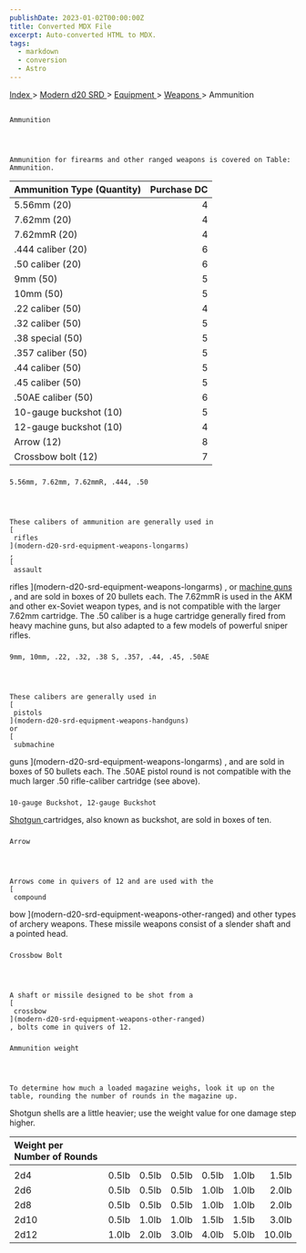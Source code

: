 ```yaml
---
publishDate: 2023-01-02T00:00:00Z
title: Converted MDX File
excerpt: Auto-converted HTML to MDX.
tags:
  - markdown
  - conversion
  - Astro
---
```


[
Index
](-index) >
[
Modern d20 SRD
](modern-d20-srd-index) >
[
Equipment
](modern-d20-srd-equipment-index) >
[
Weapons
](modern-d20-srd-equipment-equipment-weapons) > Ammunition

##

    Ammunition




    Ammunition for firearms and other ranged weapons is covered on Table: Ammunition.

| Ammunition Type (Quantity) | Purchase DC |
| :------------------------- | ----------: |
| 5.56mm (20)                |           4 |
| 7.62mm (20)                |           4 |
| 7.62mmR (20)               |           4 |
| .444 caliber (20)          |           6 |
| .50 caliber (20)           |           6 |
| 9mm (50)                   |           5 |
| 10mm (50)                  |           5 |
| .22 caliber (50)           |           4 |
| .32 caliber (50)           |           5 |
| .38 special (50)           |           5 |
| .357 caliber (50)          |           5 |
| .44 caliber (50)           |           5 |
| .45 caliber (50)           |           5 |
| .50AE caliber (50)         |           6 |
| 10-gauge buckshot (10)     |           5 |
| 12-gauge buckshot (10)     |           4 |
| Arrow (12)                 |           8 |
| Crossbow bolt (12)         |           7 |

###

    5.56mm, 7.62mm, 7.62mmR, .444, .50




    These calibers of ammunition are generally used in
    [
     rifles
    ](modern-d20-srd-equipment-weapons-longarms)
    ,
    [
     assault

rifles
](modern-d20-srd-equipment-weapons-longarms)
, or
[
machine
guns
](modern-d20-srd-equipment-weapons-longarms)
, and are sold in boxes of 20 bullets each. The 7.62mmR is used in the AKM and other ex-Soviet weapon types, and is not compatible with the larger 7.62mm cartridge. The .50 caliber is a huge cartridge generally fired from heavy machine guns, but also adapted to a few models of powerful sniper rifles.

###

    9mm, 10mm, .22, .32, .38 S, .357, .44, .45, .50AE




    These calibers are generally used in
    [
     pistols
    ](modern-d20-srd-equipment-weapons-handguns)
    or
    [
     submachine

guns
](modern-d20-srd-equipment-weapons-longarms)
, and are sold in boxes of 50 bullets each. The .50AE pistol round is not compatible with the much larger .50 rifle-caliber cartridge (see above).

###

    10-gauge Buckshot, 12-gauge Buckshot

[
Shotgun
](modern-d20-srd-equipment-weapons-longarms)
cartridges, also known as buckshot, are sold in boxes of ten.

###

    Arrow




    Arrows come in quivers of 12 and are used with the
    [
     compound

bow
](modern-d20-srd-equipment-weapons-other-ranged)
and other types of archery weapons. These missile weapons consist of a slender shaft and a pointed head.

###

    Crossbow Bolt




    A shaft or missile designed to be shot from a
    [
     crossbow
    ](modern-d20-srd-equipment-weapons-other-ranged)
    , bolts come in quivers of 12.

###

    Ammunition weight




    To determine how much a loaded magazine weighs, look it up on the table, rounding the number of rounds in the magazine up.

Shotgun shells are a little heavier; use the weight value for one damage step higher.

| Weight per Number of Rounds |       |       |       |       |       |        |
| :-------------------------- | :---: | :---: | :---: | :---: | :---: | -----: |
|                             |       |       |       |       |       |        |
| 2d4                         | 0.5lb | 0.5lb | 0.5lb | 0.5lb | 1.0lb |  1.5lb |
| 2d6                         | 0.5lb | 0.5lb | 0.5lb | 1.0lb | 1.0lb |  2.0lb |
| 2d8                         | 0.5lb | 0.5lb | 0.5lb | 1.0lb | 1.0lb |  2.0lb |
| 2d10                        | 0.5lb | 1.0lb | 1.0lb | 1.5lb | 1.5lb |  3.0lb |
| 2d12                        | 1.0lb | 2.0lb | 3.0lb | 4.0lb | 5.0lb | 10.0lb |
